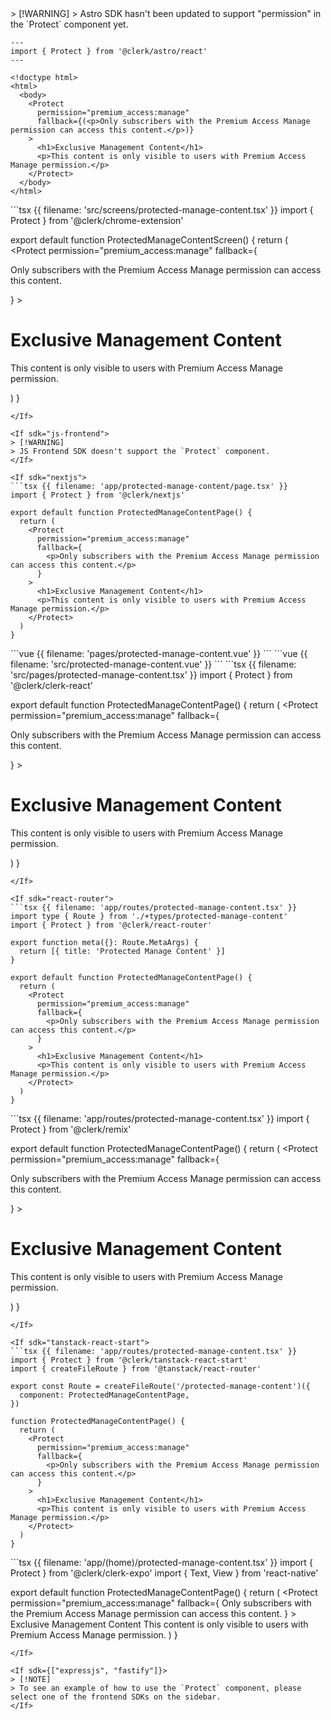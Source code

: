 <If sdk="astro">
  > [!WARNING]
  > Astro SDK hasn't been updated to support "permission" in the `Protect` component yet.

  ```astro {{ filename: 'src/pages/protected-manage-content.astro' }}
  ---
  import { Protect } from '@clerk/astro/react'
  ---

  <!doctype html>
  <html>
    <body>
      <Protect
        permission="premium_access:manage"
        fallback={(<p>Only subscribers with the Premium Access Manage permission can access this content.</p>)}
      >
        <h1>Exclusive Management Content</h1>
        <p>This content is only visible to users with Premium Access Manage permission.</p>
      </Protect>
    </body>
  </html>
  ```
</If>

<If sdk="chrome-extension">
  ```tsx {{ filename: 'src/screens/protected-manage-content.tsx' }}
  import { Protect } from '@clerk/chrome-extension'

  export default function ProtectedManageContentScreen() {
    return (
      <Protect
        permission="premium_access:manage"
        fallback={
          <p>Only subscribers with the Premium Access Manage permission can access this content.</p>
        }
      >
        <h1>Exclusive Management Content</h1>
        <p>This content is only visible to users with Premium Access Manage permission.</p>
      </Protect>
    )
  }
  ```
</If>

<If sdk="js-frontend">
  > [!WARNING]
  > JS Frontend SDK doesn't support the `Protect` component.
</If>

<If sdk="nextjs">
  ```tsx {{ filename: 'app/protected-manage-content/page.tsx' }}
  import { Protect } from '@clerk/nextjs'

  export default function ProtectedManageContentPage() {
    return (
      <Protect
        permission="premium_access:manage"
        fallback={
          <p>Only subscribers with the Premium Access Manage permission can access this content.</p>
        }
      >
        <h1>Exclusive Management Content</h1>
        <p>This content is only visible to users with Premium Access Manage permission.</p>
      </Protect>
    )
  }
  ```
</If>

<If sdk="nuxt">
  ```vue {{ filename: 'pages/protected-manage-content.vue' }}
  <script setup lang="ts">
  // Components are automatically imported
  </script>

  <template>
    <main>
      <Protect permission="premium_access:manage" fallback="Only subscribers with the Premium Access Manage permission can access this content.">
        <h1>Exclusive Management Content</h1>
        <p>This content is only visible to users with Premium Access Manage permission.</p>
      </Protect>
    </main>
  </template>
  ```
</If>

<If sdk="vue">
  ```vue {{ filename: 'src/protected-manage-content.vue' }}
  <script setup lang="ts">
  import { Protect } from '@clerk/vue'
  </script>

  <template>
    <main>
      <Protect permission="premium_access:manage" fallback="Only subscribers with the Premium Access Manage permission can access this content.">
        <h1>Exclusive Management Content</h1>
        <p>This content is only visible to users with Premium Access Manage permission.</p>
      </Protect>
    </main>
  </template>
  ```
</If>

<If sdk="react">
  ```tsx {{ filename: 'src/pages/protected-manage-content.tsx' }}
  import { Protect } from '@clerk/clerk-react'

  export default function ProtectedManageContentPage() {
    return (
      <Protect
        permission="premium_access:manage"
        fallback={
          <p>Only subscribers with the Premium Access Manage permission can access this content.</p>
        }
      >
        <h1>Exclusive Management Content</h1>
        <p>This content is only visible to users with Premium Access Manage permission.</p>
      </Protect>
    )
  }
  ```
</If>

<If sdk="react-router">
  ```tsx {{ filename: 'app/routes/protected-manage-content.tsx' }}
  import type { Route } from './+types/protected-manage-content'
  import { Protect } from '@clerk/react-router'

  export function meta({}: Route.MetaArgs) {
    return [{ title: 'Protected Manage Content' }]
  }

  export default function ProtectedManageContentPage() {
    return (
      <Protect
        permission="premium_access:manage"
        fallback={
          <p>Only subscribers with the Premium Access Manage permission can access this content.</p>
        }
      >
        <h1>Exclusive Management Content</h1>
        <p>This content is only visible to users with Premium Access Manage permission.</p>
      </Protect>
    )
  }
  ```
</If>

<If sdk="remix">
  ```tsx {{ filename: 'app/routes/protected-manage-content.tsx' }}
  import { Protect } from '@clerk/remix'

  export default function ProtectedManageContentPage() {
    return (
      <Protect
        permission="premium_access:manage"
        fallback={
          <p>Only subscribers with the Premium Access Manage permission can access this content.</p>
        }
      >
        <h1>Exclusive Management Content</h1>
        <p>This content is only visible to users with Premium Access Manage permission.</p>
      </Protect>
    )
  }
  ```
</If>

<If sdk="tanstack-react-start">
  ```tsx {{ filename: 'app/routes/protected-manage-content.tsx' }}
  import { Protect } from '@clerk/tanstack-react-start'
  import { createFileRoute } from '@tanstack/react-router'

  export const Route = createFileRoute('/protected-manage-content')({
    component: ProtectedManageContentPage,
  })

  function ProtectedManageContentPage() {
    return (
      <Protect
        permission="premium_access:manage"
        fallback={
          <p>Only subscribers with the Premium Access Manage permission can access this content.</p>
        }
      >
        <h1>Exclusive Management Content</h1>
        <p>This content is only visible to users with Premium Access Manage permission.</p>
      </Protect>
    )
  }
  ```
</If>

<If sdk="expo">
  ```tsx {{ filename: 'app/(home)/protected-manage-content.tsx' }}
  import { Protect } from '@clerk/clerk-expo'
  import { Text, View } from 'react-native'

  export default function ProtectedManageContentPage() {
    return (
      <Protect
        permission="premium_access:manage"
        fallback={
          <Text>Only subscribers with the Premium Access Manage permission can access this content.</Text>
        }
      >
        <View>
          <Text>Exclusive Management Content</Text>
          <Text>This content is only visible to users with Premium Access Manage permission.</Text>
        </View>
      </Protect>
    )
  }
  ```
</If>

<If sdk={["expressjs", "fastify"]}>
  > [!NOTE]
  > To see an example of how to use the `Protect` component, please select one of the frontend SDKs on the sidebar.
</If>